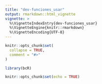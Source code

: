 ```yaml
---
title: "dev-funciones_usar"
output: rmarkdown::html_vignette
vignette: >
  %\VignetteIndexEntry{dev-funciones_usar}
  %\VignetteEngine{knitr::rmarkdown}
  %\VignetteEncoding{UTF-8}
---
```


```r
knitr::opts_chunk$set(
  collapse = TRUE,
  comment = "#>"
)
```

```r
library(bcR)
```

<!-- WARNING - This vignette is generated by {fusen} from dev/flat_functions_to_use.Rmd: do not edit by hand -->

```r
knitr::opts_chunk$set(echo = TRUE)
```

